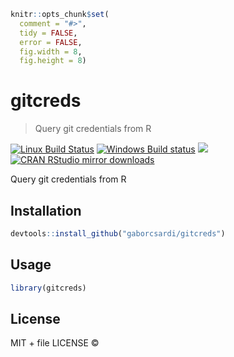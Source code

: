 
```r
knitr::opts_chunk$set(
  comment = "#>",
  tidy = FALSE,
  error = FALSE,
  fig.width = 8,
  fig.height = 8)
```

# gitcreds

> Query git credentials from R

[![Linux Build Status](https://travis-ci.org/gaborcsardi/gitcreds.svg?branch=master)](https://travis-ci.org/gaborcsardi/gitcreds)
[![Windows Build status](https://ci.appveyor.com/api/projects/status/github/gaborcsardi/gitcreds?svg=true)](https://ci.appveyor.com/project/gaborcsardi/gitcreds)
[![](http://www.r-pkg.org/badges/version/gitcreds)](http://www.r-pkg.org/pkg/gitcreds)
[![CRAN RStudio mirror downloads](http://cranlogs.r-pkg.org/badges/gitcreds)](http://www.r-pkg.org/pkg/gitcreds)


Query git credentials from R

## Installation

```r
devtools::install_github("gaborcsardi/gitcreds")
```

## Usage

```r
library(gitcreds)
```

## License

MIT + file LICENSE © 
